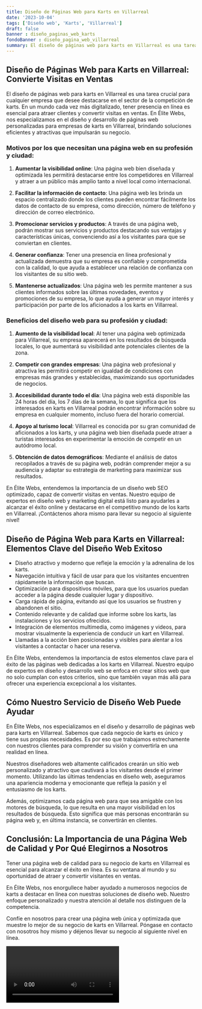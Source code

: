 ```yaml
---
title: Diseño de Páginas Web para Karts en Villarreal
date: '2023-10-04'
tags: ['Diseño web', 'Karts', 'Villarreal']
draft: false
banner : diseño_paginas_web_karts
fondoBanner : diseño_pagina_web_villarreal
summary: El diseño de páginas web para karts en Villarreal es una tarea crucial para cualquier empresa que desee destacarse en el sector de la competición de karts. En un mundo cada vez más digitalizado, tener presencia en línea es esencial para atraer clientes y convertir visitas en ventas. En Élite Webs, nos especializamos en el diseño y desarrollo de páginas web personalizadas para empresas de karts en Villarreal, brindando soluciones eficientes y atractivas que impulsarán su negocio.
---
```


## **Diseño de Páginas Web para Karts en Villarreal: Convierte Visitas en Ventas**

El diseño de páginas web para karts en Villarreal es una tarea crucial para cualquier empresa que desee destacarse en el sector de la competición de karts. En un mundo cada vez más digitalizado, tener presencia en línea es esencial para atraer clientes y convertir visitas en ventas. En Élite Webs, nos especializamos en el diseño y desarrollo de páginas web personalizadas para empresas de karts en Villarreal, brindando soluciones eficientes y atractivas que impulsarán su negocio.

### Motivos por los que necesitan una página web en su profesión y ciudad:

1. **Aumentar la visibilidad online**: Una página web bien diseñada y optimizada les permitirá destacarse entre los competidores en Villarreal y atraer a un público más amplio tanto a nivel local como internacional.

2. **Facilitar la información de contacto**: Una página web les brinda un espacio centralizado donde los clientes pueden encontrar fácilmente los datos de contacto de su empresa, como dirección, número de teléfono y dirección de correo electrónico.

3. **Promocionar servicios y productos**: A través de una página web, podrán mostrar sus servicios y productos destacando sus ventajas y características únicas, convenciendo así a los visitantes para que se conviertan en clientes.

4. **Generar confianza**: Tener una presencia en línea profesional y actualizada demuestra que su empresa es confiable y comprometida con la calidad, lo que ayuda a establecer una relación de confianza con los visitantes de su sitio web.

5. **Mantenerse actualizados**: Una página web les permite mantener a sus clientes informados sobre las últimas novedades, eventos y promociones de su empresa, lo que ayuda a generar un mayor interés y participación por parte de los aficionados a los karts en Villarreal.

### Beneficios del diseño web para su profesión y ciudad:

1. **Aumento de la visibilidad local**: Al tener una página web optimizada para Villarreal, su empresa aparecerá en los resultados de búsqueda locales, lo que aumentará su visibilidad ante potenciales clientes de la zona.

2. **Competir con grandes empresas**: Una página web profesional y atractiva les permitirá competir en igualdad de condiciones con empresas más grandes y establecidas, maximizando sus oportunidades de negocios.

3. **Accesibilidad durante todo el día**: Una página web está disponible las 24 horas del día, los 7 días de la semana, lo que significa que los interesados en karts en Villarreal podrán encontrar información sobre su empresa en cualquier momento, incluso fuera del horario comercial.

4. **Apoyo al turismo local**: Villarreal es conocida por su gran comunidad de aficionados a los karts, y una página web bien diseñada puede atraer a turistas interesados en experimentar la emoción de competir en un autódromo local.

5. **Obtención de datos demográficos**: Mediante el análisis de datos recopilados a través de su página web, podrán comprender mejor a su audiencia y adaptar su estrategia de marketing para maximizar sus resultados.

En Élite Webs, entendemos la importancia de un diseño web SEO optimizado, capaz de convertir visitas en ventas. Nuestro equipo de expertos en diseño web y marketing digital está listo para ayudarles a alcanzar el éxito online y destacarse en el competitivo mundo de los karts en Villarreal. ¡Contáctenos ahora mismo para llevar su negocio al siguiente nivel!

<GifSeo />

<Cta />

## Diseño de Página Web para Karts en Villarreal: Elementos Clave del Diseño Web Exitoso

- Diseño atractivo y moderno que refleje la emoción y la adrenalina de los karts.
- Navegación intuitiva y fácil de usar para que los visitantes encuentren rápidamente la información que buscan.
- Optimización para dispositivos móviles, para que los usuarios puedan acceder a la página desde cualquier lugar y dispositivo.
- Carga rápida de página, evitando así que los usuarios se frustren y abandonen el sitio.
- Contenido relevante y de calidad que informe sobre los karts, las instalaciones y los servicios ofrecidos.
- Integración de elementos multimedia, como imágenes y videos, para mostrar visualmente la experiencia de conducir un kart en Villarreal.
- Llamadas a la acción bien posicionadas y visibles para alentar a los visitantes a contactar o hacer una reserva.

En Élite Webs, entendemos la importancia de estos elementos clave para el éxito de las páginas web dedicadas a los karts en Villarreal. Nuestro equipo de expertos en diseño y desarrollo web se enfoca en crear sitios web que no solo cumplan con estos criterios, sino que también vayan más allá para ofrecer una experiencia excepcional a los visitantes.

## Cómo Nuestro Servicio de Diseño Web Puede Ayudar

En Élite Webs, nos especializamos en el diseño y desarrollo de páginas web para karts en Villarreal. Sabemos que cada negocio de karts es único y tiene sus propias necesidades. Es por eso que trabajamos estrechamente con nuestros clientes para comprender su visión y convertirla en una realidad en línea.

Nuestros diseñadores web altamente calificados crearán un sitio web personalizado y atractivo que cautivará a los visitantes desde el primer momento. Utilizando las últimas tendencias en diseño web, aseguramos una apariencia moderna y emocionante que refleja la pasión y el entusiasmo de los karts.

Además, optimizamos cada página web para que sea amigable con los motores de búsqueda, lo que resulta en una mayor visibilidad en los resultados de búsqueda. Esto significa que más personas encontrarán su página web y, en última instancia, se convertirán en clientes.

## Conclusión: La Importancia de una Página Web de Calidad y Por Qué Elegirnos a Nosotros

Tener una página web de calidad para su negocio de karts en Villarreal es esencial para alcanzar el éxito en línea. Es su ventana al mundo y su oportunidad de atraer y convertir visitantes en ventas.

En Élite Webs, nos enorgullece haber ayudado a numerosos negocios de karts a destacar en línea con nuestras soluciones de diseño web. Nuestro enfoque personalizado y nuestra atención al detalle nos distinguen de la competencia.

Confíe en nosotros para crear una página web única y optimizada que muestre lo mejor de su negocio de karts en Villarreal. Póngase en contacto con nosotros hoy mismo y déjenos llevar su negocio al siguiente nivel en línea.

<Video />

<CtaBot job='Karts' city='Villarreal'/>

<Gmaps query='Villarreal+españa+maps' />
